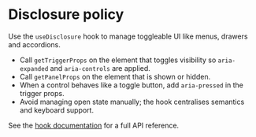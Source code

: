 # Disclosure policy

Use the `useDisclosure` hook to manage toggleable UI like menus, drawers and accordions.

- Call `getTriggerProps` on the element that toggles visibility so `aria-expanded` and `aria-controls` are applied.
- Call `getPanelProps` on the element that is shown or hidden.
- When a control behaves like a toggle button, add `aria-pressed` in the trigger props.
- Avoid managing open state manually; the hook centralises semantics and keyboard support.

See the [hook documentation](../../hooks/useDisclosure.mdx) for a full API reference.
